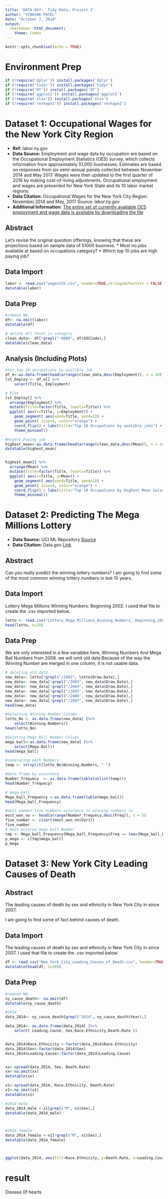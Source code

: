 ```yaml
---
title: 'DATA 607:  Tidy Data, Project 2'
author: "VINAYAK PATEL"
date: "October 7, 2018"
output:  
  rmarkdown::html_document:
    theme: lumen
---
```


```r
knitr::opts_chunk$set(echo = TRUE)
```
# Environment Prep

```r
if (!require('dplyr')) install.packages('dplyr')
if (!require('tidyr')) install.packages('tidyr')
if (!require('DT')) install.packages('DT')
if (!require('ggplot2')) install.packages('ggplot2')
if (!require('xlsx')) install.packages('xlsx')
if (!require('reshape2')) install.packages('reshape2')
```
# Dataset 1: Occupational Wages for the New York City Region

* __Ref:__   labor.ny.gov
* __Data Source:__ Employment and wage data by occupation are based on the Occupational Employment Statistics (OES) survey, which collects information from approximately 51,000 businesses. Estimates are based on responses from six semi-annual panels collected between November 2014 and May 2017. Wages were then updated to the first quarter of 2018 by making cost-of-living adjustments. Occupational employment and wages are presented for New York State and its 10 labor market regions.
* __Data Citation:__ Occupational Wages for the New York City Region: November,2014 and May, 2017
Source: labor.ny.gov 
* __Additional Information:__ [The entire set of currently available OES employment and wage data is available by downloading the file](https://labor.ny.gov/stats/lswage2.asp)

## Abstract

Let's revise the original question offerings, knowing that these are projections based on sample data of 51000 business. 
* Most no.jobs available at based on occupations category?
* Which top 10 jobs are high paying job?

## Data Import

```r
labor <- read.csv("wagesCSV.csv", header=TRUE,stringsAsFactors = FALSE)
datatable(labor)

```
## Data Prep


```r
#remove NA
df<- na.omit(labor)
datatable(df)

# delete All Total in category 
clean_data<- df[!grepl("-0000", df$SOCCode),]
datatable(clean_data)
```

## Analysis (Including Plots)

```r
#for top 10 occupations by avalible job 
df_e<-as.data.frame(head(arrange(clean_data,desc(Employment)), n = 10))
lst_Employ <- df_e[] %>% 
    select(Title, Employment) 

# Plot
lst_Employ[] %>%
  arrange(Employment) %>%
  mutate(Title=factor(Title, levels=Title)) %>%
  ggplot( aes(x=Title, y=Employment)) +
    geom_segment( aes(xend=Title, yend=1)) +
    geom_point( size=4, color="orange") +
    coord_flip() + labs(title="Top 10 Occupations by avalible jobs") +
    theme_minimal()

#Higest Paying job
highest_mean<-as.data.frame(head(arrange(clean_data,desc(Mean)), n = 10))
datatable(highest_mean)


highest_mean[] %>%
  arrange(Mean) %>%
  mutate(Title=factor(Title, levels=Title)) %>%
  ggplot( aes(x=Title, y=Mean)) +
    geom_segment( aes(xend=Title, yend=1)) +
    geom_point( size=4, color="orange") +
    coord_flip() + labs(title="Top 10 Occupations by Highest Mean Salary")+ 
    theme_minimal()

```

# Dataset 2:  Predicting The Mega Millions Lottery 

* __Data Source:__ UCI ML Repository [Source](https://catalog.data.gov/dataset/lottery-mega-millions-winning-numbers-beginning-2002)
* __Data Citation:__ Data.gov [Link](https://catalog.data.gov/dataset/lottery-mega-millions-winning-numbers-beginning-2002)

## Abstract
Can you really predict the winning lottery numbers? 
I am going to find some of the most common winning lottery numbers in last 10 years. 

## Data Import

Lottery Mega Millions Winning Numbers: Beginning 2002. I used that file to create the .csv imported below. 

```r
lotto <- read.csv("Lottery_Mega_Millions_Winning_Numbers__Beginning_2002.csv", header=TRUE,stringsAsFactors = FALSE)
head(lotto, n=20)
```

## Data Prep

We are only interested in a few variables here, Winning Numbers And Mega Ball Numbers from 2008. we will omit old data Because of the way the Winning Number are merged in one column, it is not usable data.

```r
# deleting old data
new_data<- lotto[!grepl("/2002", lotto$Draw.Date),] 
new_data<- new_data[!grepl("/2003", new_data$Draw.Date),]
new_data<- new_data[!grepl("/2004", new_data$Draw.Date),]
new_data<- new_data[!grepl("/2005", new_data$Draw.Date),]
new_data<- new_data[!grepl("/2006", new_data$Draw.Date),]
new_data<- new_data[!grepl("/2007", new_data$Draw.Date),]
head(new_data)

#Selecting Winning Number Column
lotto_No <- as.data.frame(new_data[ ]%>% 
    select(Winning.Numbers))
head(lotto_No)

#Seleting Mega Ball Number Column
mega_ball<-as.data.frame(new_data[ ]%>% 
    select(Mega.Ball))
head(mega_ball)

#seperating each Numbers
temp <- strsplit(lotto_No$Winning.Numbers, " ")

#data frame by occurence
Number_frequecy  <- as.data.frame(table(unlist(temp)))
head(Number_frequecy) 

# mega ball 
Mega_ball_Frequency <-as.data.frame(table(mega_ball))
head(Mega_ball_Frequency)

#most common five numbers occurence in winning numbers is 
most_won_no <- head(arrange(Number_frequecy,desc(Freq)), n = 5)
five_number <- c(sort(most_won_no$Var1))
five_number
# most occured mega ball Number
tmp <- Mega_ball_Frequency[Mega_ball_Frequency$Freq == (max(Mega_ball_Frequency$Freq)), ]
p_mega <- c(tmp$mega_ball)
p_mega

```

# Dataset 3: New York City Leading Causes of Death

## Abstract
The leading causes of death by sex and ethnicity in New York City in since 2007.

I am going to find some of fact behind causes of death. 

## Data Import
The leading causes of death by sex and ethnicity in New York City in since 2007. I used that file to create the .csv imported below. 

```r
df <- read.csv("New_York_City_Leading_Causes_of_Death.csv", header=TRUE,stringsAsFactors = FALSE)
datatable(head(df, n=20))
```

## Data Prep
```r
#remove NA
ny_cause_death<- na.omit(df)
datatable(ny_cause_death)

#2014
data_2014<- ny_cause_death[grepl("2014", ny_cause_death$Year),] 

data_2014<- as.data.frame(data_2014[ ]%>% 
    select( Leading.Cause, Sex,Race.Ethnicity,Death.Rate ))


data_2014$Race.Ethnicity <-factor(data_2014$Race.Ethnicity)
data_2014$Sex<-factor(data_2014$Sex)
data_2014$Leading.Cause<-factor(data_2014$Leading.Cause)


xx<-spread(data_2014, Sex, Death.Rate)
xx<-na.omit(xx)
datatable(xx)

x1<-spread(data_2014, Race.Ethnicity, Death.Rate)
x1<-na.omit(x1)
datatable(x1)

#2014 male
data_2014_male <-x1[grepl("M", x1$Sex),]
datatable(data_2014_male)



#2014 female
data_2014_female <-x1[!grepl("M", x1$Sex),]
datatable(data_2014_female)



ggplot(data_2014, aes(fill=Race.Ethnicity, y=Death.Rate, x=Leading.Cause)) + geom_bar(position="dodge", stat="identity")+theme(axis.text.x = element_text(angle=90, hjust=1))

```
# result
Disease 0f hearts